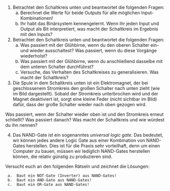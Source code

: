 1.  Betrachtet den Schaltkreis unten und beantwortet die folgenden Fragen:
     a.  Berechnet die Werte für beide Outputs für alle möglichen Input-Kombinationen!
     b.  Ihr habt das Binärsystem kennengelernt. Wenn ihr jeden Input und Output als Bit interpretiert, was macht der Schaltkreis im Ergebnis mit den Inputs?

2.  Betrachtet den Schaltkreis unten und beantwortet die folgenden Fragen:
     a.  Was passiert mit der Glühbirne, wenn du den oberen Schalter ein- und wieder ausschaltest? Was passiert, wenn du diese Vorgänge wiederholst?
     b.  Was passiert mit der Glühbirne, wenn du anschließend dasselbe mit dem unteren Schalter durchführst?
     c.  Versuche, das Verhalten des Schaltkreises zu generalisieren. Was macht der Schaltkreis?

3.  Die Spule in dem Schaltkreis unten ist ein Elektromagnet, der bei geschlossenem Stromkreis den großen Schalter nach unten zieht (wie im Bild dargestellt). Sobald der Stromkreis unterbrochen wird und der Magnet deaktiviert ist, sorgt eine kleine Feder (nicht sichtbar im Bild) dafür, dass der große Schalter wieder nach oben gezogen wird.

Was passiert, wenn der Schalter wieder oben ist und den Stromkreis erneut schließt? Was passiert danach? Was macht der Schaltkreis und wie würdest du ihn nennen?

4.  Das NAND-Gate ist ein sogenanntes *universal logic gate*. Das bedeutet, wir können jedes andere Logic Gate aus einer Kombination von NAND-Gates herstellen. Dies ist für die Praxis sehr vorteilhaft, denn um einen Computer zu bauen, müssen wir lediglich NAND-Gates herstellen können, die relativ günstig zu produzieren sind.

Versucht euch an den folgenden Rätseln und zeichnet die Lösungen:

     a.  Baut ein NOT-Gate (Inverter) aus NAND-Gates!
     b.  Baut ein AND-Gate aus NAND-Gates!
     c.  Baut ein OR-Gate aus NAND-Gates!

